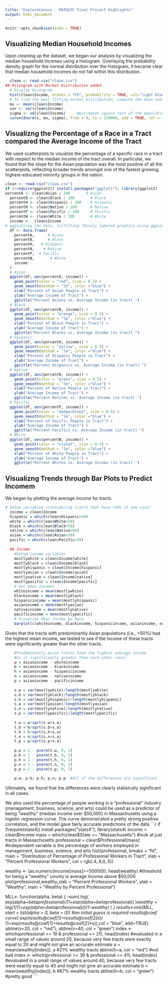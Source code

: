 ```yaml
---
title: "ExploreCensus - MATH23C Final Project Highlights"
output: html_document
---
```


```r
knitr::opts_chunk$set(echo = TRUE)
```

## Visualizing Median Household Incomes

Upon cleaning up the dataset, we began our analysis by visualizing the median household incomes using a histogram. Overlaying the probability density graph for the normal distribution over the histogram, it became clear that median household incomes do not fall within this distribution.

```r

  clean <- read.csv("clean.csv")
## Histogram with Normal Distribution added
  # Display Histogram
  hist(clean$Income, breaks = "FD", probability = TRUE, col="light blue", xlab = "Income (USD)", main = "Histogram of Income Distribution")
  # To find the best fitting normal distribution, compute the mean and variance of the data
  mu <- mean(clean$Income)
  var <- var(clean$Income)
  sigma <- sd(clean$Income)     #estimates square root of the population variance
  curve(dnorm(x, mu, sigma), from = 0, to = 250000, add = TRUE, col = "red")
```

## Visualizng the Percentage of a Race in a Tract compared the Average Income of the Tract
We used scatterplots to visualize the percentage of a specific race in a tract with respect to the median income of the tract overall. In particular, we found that the slope for the Asian population was the most positive of all the scatterplots, reflecting broader trends amongst one of the fastest growing, highest-educated minority groups in the nation.

```r
clean <- read.csv("clean.csv")
if (!require(ggplot2)) install.packages("ggplot2"); library(ggplot2)
percentA <- clean$Asian / 100       # Asian
  percentB <- clean$Black / 100       # Black
  percentH <- clean$Hispanic / 100    # Hispanic
  percentN <- clean$Native / 100      # Native
  percentP <- clean$Pacific / 100     # Pacific
  percentW <- clean$White / 100       # White
  income <-  clean$Income
# ggplotting the data: fulfilling "Nicely labeled graphics using ggplot, with good use of color, line styles, etc., that tell a convincing story"
  df <- data.frame(
    percentA,      # Asian
    percentB,      # Black
    percentH,   # Hispanic
    percentN,    # Native
    percentP,  # Pacific
    percentW,       # White
    income
  )
  # Asian
  ggplot(df, aes(percentA, income)) + 
    geom_point(color = "red", size = 0.5) + 
    geom_smooth(method = "lm", color ="blue") +
    xlab("Percent of Asian People in Tract") +
    ylab("Average Income of Tract") + 
    ggtitle("Percent Asians vs. Average Income (in tract) ")
  # Black
  ggplot(df, aes(percentB, income)) + 
    geom_point(color = "orange", size = 0.5) + 
    geom_smooth(method = "lm", color ="blue") +
    xlab("Percent of Black People in Tract") +
    ylab("Average Income of Tract") +
    ggtitle("Percent Blacks vs. Average Income (in tract) ")
  # Hispanic
  ggplot(df, aes(percentH, income)) + 
    geom_point(color = "yellow", size = 0.5) + 
    geom_smooth(method = "lm", color ="blue") +
    xlab("Percent of Hispanic People in Tract") +
    ylab("Average Income of Tract") + 
    ggtitle("Percent Hispanics vs. Average Income (in tract) ")
  # Native
  ggplot(df, aes(percentN, income)) + 
    geom_point(color = "green", size = 0.5) + 
    geom_smooth(method = "lm", color ="blue") +
    xlab("Percent of Native People in Tract") +
    ylab("Average Income of Tract") +
    ggtitle("Percent Natives vs. Average Income (in tract) ")
  # Pacific
  ggplot(df, aes(percentP, income)) + 
    geom_point(color = "dodgerblue2", size = 0.5) + 
    geom_smooth(method = "lm", color ="blue") +
    xlab("Percent of Pacific People in Tract") +
    ylab("Average Income of Tract") +
    ggtitle("Percent Pacifics vs. Average Income (in tract) ")
  # White
  ggplot(df, aes(percentW, income)) + 
    geom_point(color = "violet", size = 0.5) + 
    geom_smooth(method = "lm", color ="blue") +
    xlab("Percent of White People in Tract") +
    ylab("Average Income of Tract") + 
    ggtitle("Percent Whites vs. Average Income (in tract) ")
```

## Visualizng Trends through Bar Plots to Predict Incomem
We began by plotting the average income for tracts.
```r
# Setup variables (considering tracts that have >50% of one race)
  income = clean$Income
  hispanic = which(clean$Hispanic>50) 
  white = which(clean$White>50)
  black = which(clean$Black>50)
  native = which(clean$Native>50)
  asian = which(clean$Asian>50)
  pacific = which(clean$Pacific>50)
  
  ## Income
    #Setup income variables
    mostlywhite = clean$Income[white]
    mostlyblack = clean$Income[black]
    mostlyhispanic = clean$Income[hispanic]
    mostlyasian = clean$Income[asian]
    mostlynative = clean$Income[native]
    mostlypacific = clean$Income[pacific]
    # Get mean incomes
    whiteincome = mean(mostlywhite)
    blackincome = mean(mostlyblack)
    hispanicincome = mean(mostlyhispanic)
    asianincome = mean(mostlyasian)
    nativeincome = mean(mostlynative)
    pacificincome = mean(mostlypacific)
    # Visualize Mean Income by Race
    barplot(c(whiteincome, blackincome, hispanicincome, asianincome, nativeincome, pacificincome), names.arg = c("white", "black", "hispanic", "asian", "native", "pacific"),main = "Income by Predominant Racial Group in Tract", xlab = "Race", ylab = "Income ($)", col = rgb(0,0.3,0.7,0.4))
```

Given that the tracts with predominantly Asian populations (i.e., >50%) had the highest mean income, we tested to see if the income of these tracts were significantly greater than the other tracts.


```r
    #Predominantly Asian tracts have the highest average income
    #Is it significantly greater than each other race?
    w = asianincome - whiteincome
    b = asianincome - blackincome
    h = asianincome - hispanicincome
    n = asianincome - nativeincome
    p = asianincome - pacificincome
    
    s.w = var(mostlywhite)/length(mostlywhite)
    s.b = var(mostlyblack)/length(mostlyblack)
    s.h = var(mostlyhispanic)/length(mostlyhispanic)
    s.a = var(mostlyasian)/length(mostlyasian)
    s.n = var(mostlynative)/length(mostlynative)
    s.p = var(mostlypacific)/length(mostlypacific)
    
    t.w = w/sqrt(s.w+s.a)
    t.b = b/sqrt(s.b+s.a)
    t.h = h/sqrt(s.h+s.a)
    t.n = n/sqrt(s.n+s.a)
    t.p = p/sqrt(s.p+s.a)
    
    p.w = 1 - pnorm(t.w, 0, 1)
    p.b = 1 - pnorm(t.b, 0, 1)
    p.h = 1 - pnorm(t.h, 0, 1)
    p.n = 1 - pnorm(t.n, 0, 1)
    p.p = 1 - pnorm(t.p, 0, 1)
    
    p.w; p.b; p.h; p.n; p.p  #All of the differences are significant
```

Ultimately, we found that the differences were clearly statisically significant in all cases.

We also used the percentage of people working in a “professional” industry (management, business, science, and arts) could be used as a predictor of being “wealthy” (median income over $50,000) in Massachusetts using a logistic regression curve. The curve demonstrated a pretty strong positive correlation, and the model gave fairly accurate predictions of the data
```r
if (!require(stats4)) install.packages("stats4"); library(stats4)
income = clean$Income
  mass = which(clean$State == "Massachusetts") #look at just tracts in Massachusetts
  professional = clean$Professional[mass] #independent variable is the percentage of workers employed in management, business, science, and arts
  hist(professional, breaks = "fd", main = "Distribution of Percentage of Professional Workers in Tract", xlab = "Percent Professional Workers", col = rgb(.4,.6,0,.5))
  
  
  wealthy <- (as.numeric(income[mass]>=50000)); head(wealthy) #threshold for being a "wealthy" county is average income above $50,000
  plot(professional,wealthy,xlab = "Percent Professional Workers", ylab = "Wealthy", main = "Wealthy by Percent Professional")  
  
  MLL<- function(alpha, beta) {
   -sum( log( exp(alpha+beta*professional)/(1+exp(alpha+beta*professional)) )*wealthy
         + log(1/(1+exp(alpha+beta*professional)))*(1-wealthy) )
  }
  results<-mle(MLL, start = list(alpha = 0, beta = 0)) #an initial guess is required
  results@coef
  curve( exp(results@coef[1]+results@coef[2]*x)/ (1+exp(results@coef[1]+results@coef[2]*x)),col = "blue", add=TRUE)
  abline(v=20, col = "red"); abline(v=40, col = "green")
  index <- which(professional >= 19 & professional <= 21); head(index)   #evaluated in a small range of values around 20, because very few tracts were exactly equal to 20 and might not give an accurate estimate
  a = mean(wealthy[index]); a   #21% wealthy tracts 
  abline(h=a, col = "red")  #not bad
  index <- which(professional >= 39 & professional <= 41); head(index)   #evaluated in a small range of values around 40, because very few tracts were exactly equal to 40 and might not give an accurate estimate
  b = mean(wealthy[index]); b   #87% wealthy tracts
  abline(h=b, col = "green")  #pretty good
```


